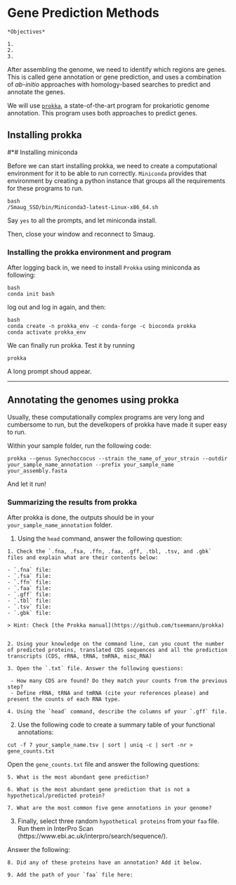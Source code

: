# Gene Prediction Methods

```block

*Objectives*

1.
2.
3.

```
After assembling the genome, we need to identify which regions are genes. This is called gene annotation or gene prediction, and uses a combination of *ab-initio* approaches with homology-based searches to predict and annotate the genes. 

We will use [`prokka`](), a state-of-the-art program for prokariotic genome annotation. This program uses both approaches to predict genes.

## Installing prokka

#*# Installing miniconda

Before we can start installing prokka, we need to create a computational environment for it to be able to run correctly. `Miniconda` provides that environment by creating a python instance that groups all the requirements for these programs to run.

```
bash
/Smaug_SSD/bin/Miniconda3-latest-Linux-x86_64.sh
```

Say `yes` to all the prompts, and let miniconda install.

Then, close your window and reconnect to Smaug.

### Installing the prokka environment and program

After logging back in, we need to install `Prokka` using miniconda as following:

```
bash
conda init bash
```

log out and log in again, and then:

```
bash
conda create -n prokka_env -c conda-forge -c bioconda prokka
conda activate prokka_env
```

We can finally run prokka. Test it by running 

```
prokka
```

A long prompt shoud appear.

***

## Annotating the genomes using prokka

Usually, these computationally complex programs are very long and cumbersome to run, but the develkopers of prokka have made it super easy to run.

Within your sample folder, run the following code:

```
prokka --genus Synechoccocus --strain the_name_of_your_strain --outdir your_sample_name_annotation --prefix your_sample_name  your_assembly.fasta
```

And let it run! 


### Summarizing the results from prokka

After prokka is done, the outputs should be in your `your_sample_name_annotation` folder.

1. Using the `head` command, answer the following question:

```block
1. Check the `.fna, .fsa, .ffn, .faa, .gff, .tbl, .tsv, and .gbk` files and explain what are their contents below:

- `.fna` file:
- `.fsa` file:
- `.ffn` file:
- `.faa` file:
- `.gff` file:
- `.tbl` file:
- `.tsv` file:
- `.gbk` file:

> Hint: Check [the Prokka manual](https://github.com/tseemann/prokka)


2. Using your knowledge on the command line, can you count the number of predicted proteins, translated CDS sequences and all the prediction transcripts (CDS, rRNA, tRNA, tmRNA, misc_RNA)

3. Open the `.txt` file. Answer the following questions:
 
 - How many CDS are found? Do they match your counts from the previous step?  
 - Define rRNA, tRNA and tmRNA (cite your references please) and present the counts of each RNA type.
 
4. Using the `head` command, describe the columns of your `.gff` file.
```

2. Use the following code to create a summary table of your functional annotations:

```
cut -f 7 your_sample_name.tsv | sort | uniq -c | sort -nr > gene_counts.txt
```

Open the `gene_counts.txt` file and answer the following questions:

```block

5. What is the most abundant gene prediction?

6. What is the most abundant gene prediction that is not a hypothetical/predicted protein?

7. What are the most common five gene annotations in your genome?

```

3. Finally, select three random `hypothetical proteins` from your `faa` file. Run them in InterPro Scan (https://www.ebi.ac.uk/interpro/search/sequence/). 

Answer the following:

```block

8. Did any of these proteins have an annotation? Add it below.

9. Add the path of your `faa` file here:

```
